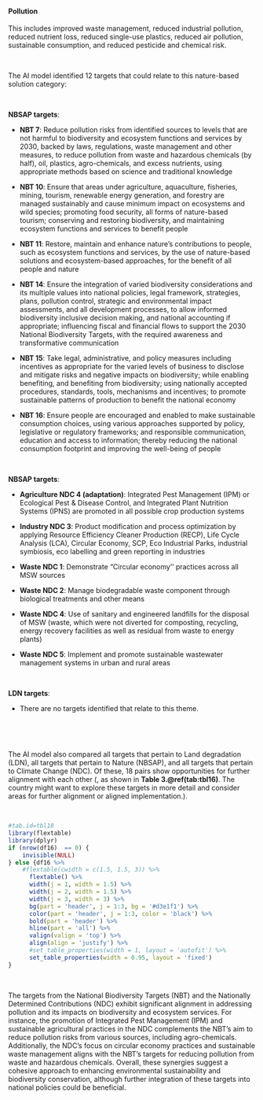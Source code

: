 #### Pollution

::: {custom-style='Citation'}
This includes improved waste management, reduced industrial pollution, reduced nutrient loss, reduced single-use plastics, reduced air pollution, sustainable consumption, and reduced pesticide and chemical risk.
:::

<br>

::: {custom-style='Text'}
The AI model identified 12 targets that could relate to this nature-based solution category:
:::

<br>


**NBSAP targets**:

-   **NBT 7**: Reduce pollution risks from identified sources to levels that are not harmful to biodiversity and ecosystem functions and services by 2030, backed by laws, regulations, waste management and other measures, to reduce pollution from waste and hazardous chemicals (by half), oil, plastics, agro-chemicals, and excess nutrients, using appropriate methods based on science and traditional knowledge

-   **NBT 10**: Ensure that areas under agriculture, aquaculture, fisheries, mining, tourism, renewable energy generation, and forestry are managed sustainably and cause minimum impact on ecosystems and wild species; promoting food security, all forms of nature-based tourism; conserving and restoring biodiversity, and maintaining ecosystem functions and services to benefit people

-   **NBT 11**: Restore, maintain and enhance nature’s contributions to people, such as ecosystem functions and services, by the use of nature-based solutions and ecosystem-based approaches, for the benefit of all people and nature

-   **NBT 14**: Ensure the integration of varied biodiversity considerations and its multiple values into national policies, legal framework, strategies, plans, pollution control, strategic and environmental impact assessments, and all development processes, to allow informed biodiversity inclusive decision making, and national accounting if appropriate; influencing fiscal and financial flows to support the 2030 National Biodiversity Targets, with the required awareness and transformative communication

-   **NBT 15**: Take legal, administrative, and policy measures including incentives as appropriate for the varied levels of business to disclose and mitigate risks and negative impacts on biodiversity; while enabling benefiting, and benefiting from biodiversity; using nationally accepted procedures, standards, tools, mechanisms and incentives; to promote sustainable patterns of production to benefit the national economy

-   **NBT 16**: Ensure people are encouraged and enabled to make sustainable consumption choices, using various approaches supported by policy, legislative or regulatory frameworks; and responsible communication, education and access to information; thereby reducing the national consumption footprint and improving the well-being of people



​

**NBSAP targets**:

-   **Agriculture NDC 4 (adaptation)**: Integrated Pest Management (IPM) or Ecological Pest & Disease Control, and Integrated Plant Nutrition Systems (IPNS) are promoted in all possible crop production systems

-   **Industry NDC 3**: Product modification and process optimization by applying Resource Efficiency Cleaner Production (RECP), Life Cycle Analysis (LCA), Circular Economy, SCP, Eco Industrial Parks, industrial symbiosis, eco labelling and green reporting in industries

-   **Waste NDC 1**: Demonstrate “Circular economy’’ practices across all MSW sources

-   **Waste NDC 2**: Manage biodegradable waste component through biological treatments and other means

-   **Waste NDC 4**: Use of sanitary and engineered landfills for the disposal of MSW (waste, which were not diverted for composting, recycling, energy recovery facilities as well as residual from waste to energy plants)

-   **Waste NDC 5**: Implement and promote sustainable wastewater management systems in urban and rural areas



​



**LDN targets**:

-   There are no targets identified that relate to this theme.



​




<br>

::: {custom-style='Text'}
The AI model also compared all targets that pertain to Land degradation (LDN), all targets that pertain to Nature (NBSAP), and all targets that pertain to Climate Change (NDC). Of these, 18 pairs show opportunities for further alignment with each other (, as shown in **Table 3.\@ref(tab:tbl16)**. The country might want to explore these targets in more detail and consider areas for further alignment or aligned implementation.).
:::

<br>

```r
#tab.id=tbl18
library(flextable)
library(dplyr)
if (nrow(df16)  == 0) {
    invisible(NULL)
} else {df16 %>% 
    #flextable(cwidth = c(1.5, 1.5, 3)) %>% 
      flextable() %>% 
      width(j = 1, width = 1.5) %>% 
      width(j = 2, width = 1.5) %>% 
      width(j = 3, width = 3) %>% 
      bg(part = 'header', j = 1:3, bg = '#d3e1f1') %>% 
      color(part = 'header', j = 1:3, color = 'black') %>% 
      bold(part = 'header') %>% 
      hline(part = 'all') %>% 
      valign(valign = 'top') %>% 
      align(align = 'justify') %>%  
      #set_table_properties(width = 1, layout = 'autofit') %>% 
      set_table_properties(width = 0.95, layout = 'fixed')
}
```

<br>

::: {custom-style='summ'}
The targets from the National Biodiversity Targets (NBT) and the Nationally Determined Contributions (NDC) exhibit significant alignment in addressing pollution and its impacts on biodiversity and ecosystem services. For instance, the promotion of Integrated Pest Management (IPM) and sustainable agricultural practices in the NDC complements the NBT's aim to reduce pollution risks from various sources, including agro-chemicals. Additionally, the NDC's focus on circular economy practices and sustainable waste management aligns with the NBT's targets for reducing pollution from waste and hazardous chemicals. Overall, these synergies suggest a cohesive approach to enhancing environmental sustainability and biodiversity conservation, although further integration of these targets into national policies could be beneficial.
:::

<br>

